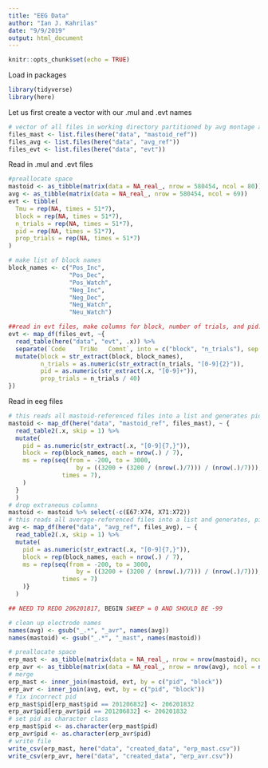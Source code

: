 ```yaml
---
title: "EEG Data"
author: "Ian J. Kahrilas"
date: "9/9/2019"
output: html_document
---
```


```r
knitr::opts_chunk$set(echo = TRUE)
```

Load in packages

```r
library(tidyverse)
library(here)
```

Let us first create a vector with our .mul and .evt names

```r
# vector of all files in working directory partitioned by avg montage and evt files
files_mast <- list.files(here("data", "mastoid_ref"))
files_avg <- list.files(here("data", "avg_ref"))
files_evt <- list.files(here("data", "evt"))
```
Read in .mul and .evt files
```r
#preallocate space
mastoid <- as_tibble(matrix(data = NA_real_, nrow = 580454, ncol = 80))
avg <- as_tibble(matrix(data = NA_real_, nrow = 580454, ncol = 69))
evt <- tibble(
  Tmu = rep(NA, times = 51*7),
  block = rep(NA, times = 51*7),
  n_trials = rep(NA, times = 51*7),
  pid = rep(NA, times = 51*7),
  prop_trials = rep(NA, times = 51*7)
)

# make list of block names
block_names <- c("Pos_Inc",
                 "Pos_Dec",
                 "Pos_Watch",
                 "Neg_Inc",
                 "Neg_Dec",
                 "Neg_Watch",
                 "Neu_Watch")

##read in evt files, make columns for block, number of trials, and pid. This cleans names up, too.
evt <- map_df(files_evt, ~{
  read_table(here("data", "evt", .x)) %>% 
  separate(`Code	TriNo	Comnt`, into = c("block", "n_trials"), sep = " ") %>% 
  mutate(block = str_extract(block, block_names),
         n_trials = as.numeric(str_extract(n_trials, "[0-9]{2}")),
         pid = as.numeric(str_extract(.x, "[0-9]+")),
         prop_trials = n_trials / 40)
})
```
 
Read in eeg files

```r
# this reads all mastoid-referenced files into a list and generates pid, block, and ms variables
mastoid <- map_df(here("data", "mastoid_ref", files_mast), ~ {
  read_table2(.x, skip = 1) %>%
  mutate(
    pid = as.numeric(str_extract(.x, "[0-9]{7,}")),
    block = rep(block_names, each = nrow(.) / 7),
    ms = rep(seq(from = -200, to = 3000, 
                   by = ((3200 + (3200 / (nrow(.)/7))) / (nrow(.)/7))),
               times = 7),
    )
  }
  )
# drop extraneous columns
mastoid <- mastoid %>% select(-c(E67:X74, X71:X72))
# this reads all average-referenced files into a list and generates, pid, block, and ms variables
avg <- map_df(here("data", "avg_ref", files_avg), ~ {
  read_table2(.x, skip = 1) %>%
  mutate(
    pid = as.numeric(str_extract(.x, "[0-9]{7,}")),
    block = rep(block_names, each = nrow(.) / 7),
    ms = rep(seq(from = -200, to = 3000, 
                   by = ((3200 + (3200 / (nrow(.)/7))) / (nrow(.)/7))),
               times = 7)
    )}
  )

## NEED TO REDO 206201817, BEGIN SWEEP = 0 AND SHOULD BE -99
```

```r
# clean up electrode names
names(avg) <- gsub("_.*", "_avr", names(avg))
names(mastoid) <- gsub("_.*", "_mast", names(mastoid))
```

```r
# preallocate space
erp_mast <- as_tibble(matrix(data = NA_real_, nrow = nrow(mastoid), ncol = ncol(mastoid) + ncol(evt)))
erp_avr <- as_tibble(matrix(data = NA_real_, nrow = nrow(avg), ncol = ncol(avg) + ncol(evt)))
# merge
erp_mast <- inner_join(mastoid, evt, by = c("pid", "block"))
erp_avr <- inner_join(avg, evt, by = c("pid", "block"))
# fix incorrect pid
erp_mast$pid[erp_mast$pid == 201206832] <- 206201832
erp_avr$pid[erp_avr$pid == 201206832] <- 206201832
# set pid as character class
erp_mast$pid <- as.character(erp_mast$pid)
erp_avr$pid <- as.character(erp_avr$pid)
# write file
write_csv(erp_mast, here("data", "created_data", "erp_mast.csv"))
write_csv(erp_avr, here("data", "created_data", "erp_avr.csv"))
```